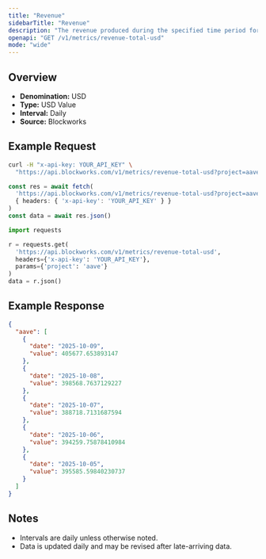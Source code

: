 ```yaml
---
title: "Revenue"
sidebarTitle: "Revenue"
description: "The revenue produced during the specified time period for given project."
openapi: "GET /v1/metrics/revenue-total-usd"
mode: "wide"
---
```


## Overview

- **Denomination:** USD
- **Type:** USD Value
- **Interval:** Daily
- **Source:** Blockworks

## Example Request

<CodeGroup>

```bash cURL
curl -H "x-api-key: YOUR_API_KEY" \
  "https://api.blockworks.com/v1/metrics/revenue-total-usd?project=aave"
```

```typescript TypeScript
const res = await fetch(
  'https://api.blockworks.com/v1/metrics/revenue-total-usd?project=aave',
  { headers: { 'x-api-key': 'YOUR_API_KEY' } }
)
const data = await res.json()
```

```python Python
import requests

r = requests.get(
  'https://api.blockworks.com/v1/metrics/revenue-total-usd',
  headers={'x-api-key': 'YOUR_API_KEY'},
  params={'project': 'aave'}
)
data = r.json()
```

</CodeGroup>

## Example Response

```json
{
  "aave": [
    {
      "date": "2025-10-09",
      "value": 405677.653893147
    },
    {
      "date": "2025-10-08",
      "value": 398568.7637129227
    },
    {
      "date": "2025-10-07",
      "value": 388718.7131687594
    },
    {
      "date": "2025-10-06",
      "value": 394259.75878410984
    },
    {
      "date": "2025-10-05",
      "value": 395585.59840230737
    }
  ]
}
```

## Notes
- Intervals are daily unless otherwise noted.
- Data is updated daily and may be revised after late-arriving data.